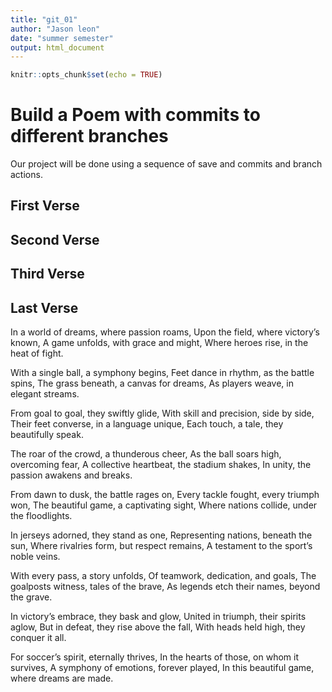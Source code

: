 ```yaml
---
title: "git_01"
author: "Jason leon"
date: "summer semester"
output: html_document
---
```


```r
knitr::opts_chunk$set(echo = TRUE)
```
# Build a Poem with commits to different branches
Our project will be done using a sequence of save and commits and branch actions.
<!-- Do not modify or change any text in "!--" bracketed areas such as this --- these are instructions to
you, if you change any of this the git program will notice it and compromise your git merging strategy !-->

## First Verse 
<!--Put the first five lines of a poem by Lewis Carrol in this section!-->

## Second Verse
<!--Put the first five lines of a poem by Robert Frost here!-->

## Third Verse
<!--Put the first two verses of The Walrus and the Carpenter here!-->

## Last Verse
<!--Put a short poem you created using chatGPT of 20 to 30 lines,here!-->
In a world of dreams, where passion roams,
Upon the field, where victory's known,
A game unfolds, with grace and might,
Where heroes rise, in the heat of fight.

With a single ball, a symphony begins,
Feet dance in rhythm, as the battle spins,
The grass beneath, a canvas for dreams,
As players weave, in elegant streams.

From goal to goal, they swiftly glide,
With skill and precision, side by side,
Their feet converse, in a language unique,
Each touch, a tale, they beautifully speak.

The roar of the crowd, a thunderous cheer,
As the ball soars high, overcoming fear,
A collective heartbeat, the stadium shakes,
In unity, the passion awakens and breaks.

From dawn to dusk, the battle rages on,
Every tackle fought, every triumph won,
The beautiful game, a captivating sight,
Where nations collide, under the floodlights.

In jerseys adorned, they stand as one,
Representing nations, beneath the sun,
Where rivalries form, but respect remains,
A testament to the sport's noble veins.

With every pass, a story unfolds,
Of teamwork, dedication, and goals,
The goalposts witness, tales of the brave,
As legends etch their names, beyond the grave.

In victory's embrace, they bask and glow,
United in triumph, their spirits aglow,
But in defeat, they rise above the fall,
With heads held high, they conquer it all.

For soccer's spirit, eternally thrives,
In the hearts of those, on whom it survives,
A symphony of emotions, forever played,
In this beautiful game, where dreams are made.